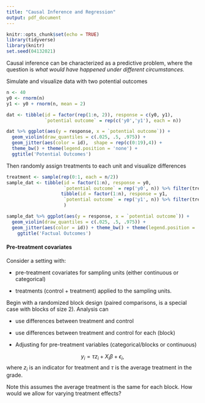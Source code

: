 ```yaml
---
title: "Causal Inference and Regression"
output: pdf_document
---
```


```r
knitr::opts_chunk$set(echo = TRUE)
library(tidyverse)
library(knitr)
set.seed(04132021)
```

Causal inference can be characterized as a predictive problem, where the question is _what would have happened under different circumstances._

\vfill

Simulate and visualize data with two potential outcomes

\vfill

```r
n <- 40
y0 <- rnorm(n)
y1 <- y0 + rnorm(n, mean = 2)
```

```r
dat <- tibble(id = factor(rep(1:n, 2)), response = c(y0, y1), 
              `potential outcome` = rep(c('y0','y1'), each = n))

dat %>% ggplot(aes(y = response, x = `potential outcome`)) + 
  geom_violin(draw_quantiles = c(.025, .5, .975)) + 
  geom_jitter(aes(color = id),  shape = rep(c(0:19),4)) +
  theme_bw() + theme(legend.position = 'none') +
  ggtitle('Potential Outcomes')
```

\newpage

Then randomly assign treatments to each unit and visualize differences
\vfill

```r
treatment <- sample(rep(0:1, each = n/2))
sample_dat <- tibble(id = factor(1:n), response = y0, 
                     `potential outcome` = rep('y0', n)) %>% filter(treatment == 0) %>% bind_rows(
                    tibble(id = factor(1:n), response = y1, 
                     `potential outcome` = rep('y1', n)) %>% filter(treatment == 1)   
                     )
```

\vfill

```r
sample_dat %>% ggplot(aes(y = response, x = `potential outcome`)) + 
  geom_violin(draw_quantiles = c(.025, .5, .975)) + 
  geom_jitter(aes(color = id)) + theme_bw() + theme(legend.position = 'none') +
    ggtitle('Factual Outcomes')

```


\newpage

#### Pre-treatment covariates

Consider a setting with: 

- pre-treatment covariates for sampling units (either continuous or categorical)

\vfill

- treatments (control + treatment) applied to the sampling units.

\vfill

Begin with a randomized block design (paired comparisons, is a special case with blocks of size 2). Analysis can 

\vfill
- use differences between treatment and control

\vfill
- use differences between treatment and control for each (block)

\vfill
- Adjusting for pre-treatment variables (categorical/blocks or continuous)

$$y_i =  \tau z_i + X_i \beta + \epsilon_i,$$
where $z_i$ is an indicator for treatment and $\tau$ is the average treatment in the grade.

\vfill

Note this assumes the average treatment is the same for each block. How would we allow for varying treatment effects?
